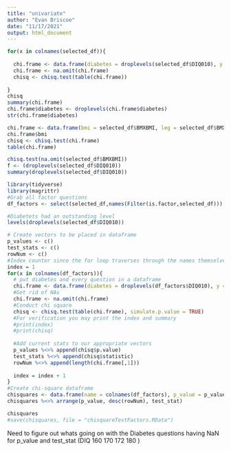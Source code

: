 ```yaml
---
title: "univariate"
author: "Evan Briscoe"
date: "11/17/2021"
output: html_document
---
```


```r
for(x in colnames(selected_df)){
  
  chi.frame <- data.frame(diabetes = droplevels(selected_df$DIQ010), y = select(selected_df,BMDSTATS))
  chi.frame <- na.omit(chi.frame)
  chisq <- chisq.test(table(chi.frame))
  
}
chisq
summary(chi.frame)
chi.frame$diabetes <- droplevels(chi.frame$diabetes)
str(chi.frame$diabetes)

chi.frame <- data.frame(bmi = selected_df$BMXBMI, leg = selected_df$BMXLEG)
chi.frame$bmi
chisq <- chisq.test(chi.frame)
table(chi.frame)

chisq.test(na.omit(selected_df$BMXBMI))
f <- (droplevels(selected_df$DIQ010))
summary(droplevels(selected_df$DIQ010))
```

```r
library(tidyverse)
library(magrittr)
#Grab all factor questions
df_factors <- select(selected_df,names(Filter(is.factor,selected_df)))

#Diabetets had an outstanding level
levels(droplevels(selected_df$DIQ010))

# Create vectors to be placed in dataframe
p_values <- c()
test_stats <- c()
rowNum <- c()
#Index counter since the for loop traverses through the names themselves
index = 1
for(x in colnames(df_factors)){
  # put diabetes and every question in a dataframe
  chi.frame <- data.frame(diabetes = droplevels(df_factors$DIQ010), y = droplevels(select(df_factors,x)))
  #Get rid of NAs
  chi.frame <- na.omit(chi.frame)
  #Conduct chi square
  chisq <- chisq.test(table(chi.frame), simulate.p.value = TRUE)
  #For verification you may print the index and summary
  #print(index)
  #print(chisq)
  
  #Add current stats to our appropriate vectors
  p_values %<>% append(chisq$p.value)
  test_stats %<>% append(chisq$statistic)
  rowNum %<>% append(length(chi.frame[,1]))
  
  index = index + 1
}
#Create chi-square dataframe
chisquares <- data.frame(name = colnames(df_factors), p_value = p_values, test_stat =test_stats, rowNum = rowNum)
chisquares %<>% arrange(p_value, desc(rowNum), test_stat)

chisquares
#save(chisquares, file = "chisquareTestFactors.RData")
```

Need to figure out whats going on with the Diabetes questions having NaN for p_value and test_stat (DIQ 160 170 172 180 )

```r

```

